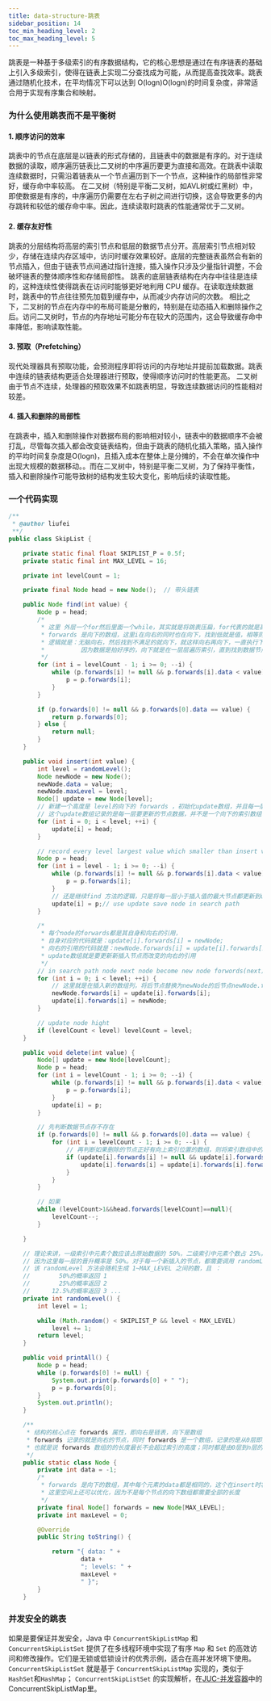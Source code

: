 ```yaml
---
title: data-structure-跳表
sidebar_position: 14
toc_min_heading_level: 2
toc_max_heading_level: 5
---
```


跳表是一种基于多级索引的有序数据结构，它的核心思想是通过在有序链表的基础上引入多级索引，使得在链表上实现二分查找成为可能，从而提高查找效率。跳表通过随机化技术，在平均情况下可以达到 O(log⁡n)O(logn)的时间复杂度，非常适合用于实现有序集合和映射。

### 为什么使用跳表而不是平衡树

#### 1. 顺序访问的效率

跳表中的节点在底层是以链表的形式存储的，且链表中的数据是有序的。对于连续数据的读取，顺序遍历链表比二叉树的中序遍历要更为直接和高效。在跳表中读取连续数据时，只需沿着链表从一个节点遍历到下一个节点，这种操作的局部性非常好，缓存命中率较高。
在二叉树（特别是平衡二叉树，如AVL树或红黑树）中，即使数据是有序的，中序遍历仍需要在左右子树之间进行切换，这会导致更多的内存跳转和较低的缓存命中率。因此，连续读取时跳表的性能通常优于二叉树。

#### 2. 缓存友好性

跳表的分层结构将高层的索引节点和低层的数据节点分开。高层索引节点相对较少，存储在连续内存区域中，访问时缓存效果较好。底层的完整链表虽然会有新的节点插入，但由于链表节点间通过指针连接，插入操作只涉及少量指针调整，不会破坏链表的整体顺序性和存储局部性。
跳表的底层链表结构在内存中往往是连续的，这种连续性使得跳表在访问时能够更好地利用 CPU 缓存。在读取连续数据时，跳表中的节点往往预先加载到缓存中，从而减少内存访问的次数。
相比之下，二叉树的节点在内存中的布局可能是分散的，特别是在动态插入和删除操作之后。访问二叉树时，节点的内存地址可能分布在较大的范围内，这会导致缓存命中率降低，影响读取性能。

#### 3. 预取（Prefetching）

现代处理器具有预取功能，会预测程序即将访问的内存地址并提前加载数据。跳表中连续的链表结构更适合处理器进行预取，使得顺序访问时的性能更高。
二叉树由于节点不连续，处理器的预取效果不如跳表明显，导致连续数据访问的性能相对较差。

#### 4. 插入和删除的局部性

在跳表中，插入和删除操作对数据布局的影响相对较小，链表中的数据顺序不会被打乱，尽管每次插入都会改变链表结构，但由于跳表的随机化插入策略，插入操作的平均时间复杂度是O(logn)，且插入成本在整体上是分摊的，不会在单次操作中出现大规模的数据移动。。而在二叉树中，特别是平衡二叉树，为了保持平衡性，插入和删除操作可能导致树的结构发生较大变化，影响后续的读取性能。

### 一个代码实现

```Java
/**
 * @author liufei
 **/
public class SkipList {

    private static final float SKIPLIST_P = 0.5f;
    private static final int MAX_LEVEL = 16;

    private int levelCount = 1;

    private final Node head = new Node();  // 带头链表

    public Node find(int value) {
        Node p = head;
        /*
         * 这里 外层一个for然后里面一个while，其实就是将跳表压扁，for代表的就是高度即行，while就是高度行里面的那个数组即列数据
         * forwards 是向下的数组，这里i在向右的同时也在向下，找到低就是值，相等则找到，不相等就是空
         * 逻辑就是：无脑向右，然后找到不满足的就向下，就这样向右再向下，一直执行下去；
         *          因为数据是拍好序的，向下就是在一层层遍历索引，直到找到数据节点，并且向右之后不可能向左；
         */
        for (int i = levelCount - 1; i >= 0; --i) {
            while (p.forwards[i] != null && p.forwards[i].data < value) {
                p = p.forwards[i];
            }
        }

        if (p.forwards[0] != null && p.forwards[0].data == value) {
            return p.forwards[0];
        } else {
            return null;
        }
    }

    public void insert(int value) {
        int level = randomLevel();
        Node newNode = new Node();
        newNode.data = value;
        newNode.maxLevel = level;
        Node[] update = new Node[level];
        // 新建一个高度是 level的向下的 forwards ，初始化update数组，并且每一层链表的开始都是head节点
        // 这个update数组记录的是每一层要更新的节点数据，并不是一个向下的索引数组
        for (int i = 0; i < level; ++i) {
            update[i] = head;
        }

        // record every level largest value which smaller than insert value in update[]
        Node p = head;
        for (int i = level - 1; i >= 0; --i) {
            while (p.forwards[i] != null && p.forwards[i].data < value) {
                p = p.forwards[i];
            }
            // 还是继续find 方法的逻辑，只是将每一层小于插入值的最大节点都更新到update数组中
            update[i] = p;// use update save node in search path
        }

        /*
         * 每个node的forwards都是其自身和向右的引用，
         * 自身对应的代码就是：update[i].forwards[i] = newNode;
         * 向右的引用的代码就是：newNode.forwards[i] = update[i].forwards[i];
         * update数组就是要更新新插入节点而改变的向右的引用
         */
        // in search path node next node become new node forwords(next)
        for (int i = 0; i < level; ++i) {
            // 这里就是在插入新的数组列，将后节点替换为newNode的后节点newNode.forwards[i] = update[i].forwards[i];，将前节点的后节点用newNode代替
            newNode.forwards[i] = update[i].forwards[i];
            update[i].forwards[i] = newNode;
        }

        // update node hight
        if (levelCount < level) levelCount = level;
    }

    public void delete(int value) {
        Node[] update = new Node[levelCount];
        Node p = head;
        for (int i = levelCount - 1; i >= 0; --i) {
            while (p.forwards[i] != null && p.forwards[i].data < value) {
                p = p.forwards[i];
            }
            update[i] = p;
        }

        // 先判断数据节点存不存在
        if (p.forwards[0] != null && p.forwards[0].data == value) {
            for (int i = levelCount - 1; i >= 0; --i) {
                // 再判断如果删除的节点正好有向上索引位置的数组，则将索引数组中的索引节点也删掉
                if (update[i].forwards[i] != null && update[i].forwards[i].data == value) {
                    update[i].forwards[i] = update[i].forwards[i].forwards[i];
                }
            }
        }

        // 如果
        while (levelCount>1&&head.forwards[levelCount]==null){
            levelCount--;
        }

    }

    // 理论来讲，一级索引中元素个数应该占原始数据的 50%，二级索引中元素个数占 25%，三级索引12.5% ，一直到最顶层。
    // 因为这里每一层的晋升概率是 50%。对于每一个新插入的节点，都需要调用 randomLevel 生成一个合理的层数。
    // 该 randomLevel 方法会随机生成 1~MAX_LEVEL 之间的数，且 ：
    //        50%的概率返回 1
    //        25%的概率返回 2
    //      12.5%的概率返回 3 ...
    private int randomLevel() {
        int level = 1;

        while (Math.random() < SKIPLIST_P && level < MAX_LEVEL)
            level += 1;
        return level;
    }

    public void printAll() {
        Node p = head;
        while (p.forwards[0] != null) {
            System.out.print(p.forwards[0] + " ");
            p = p.forwards[0];
        }
        System.out.println();
    }

    /**
     * 结构的核心点在 forwards 属性，即向右是链表，向下是数组
     * forwards 记录的就是向右的节点，同时 forwards 是一个数组，记录的是从0层即数据层到当前索引高度的 向下的数组
     * 也就是说 forwards 数组的的长度最长不会超过索引的高度；同时都是由0层到n层的，即forwards[0]就一定是数据节点而非索引节点
     */
    public static class Node {
        private int data = -1;
        /*
         * forwards 是向下的数组，其中每个元素的data都是相同的，这个在insert时将每个
         * 这里空间上还可以优化，因为不是每个节点的向下数组都需要全部的长度
         */
        private final Node[] forwards = new Node[MAX_LEVEL];
        private int maxLevel = 0;

        @Override
        public String toString() {

            return "{ data: " +
                    data +
                    "; levels: " +
                    maxLevel +
                    " }";
        }
    }
```



### 并发安全的跳表

如果是要保证并发安全，Java 中 `ConcurrentSkipListMap` 和 `ConcurrentSkipListSet` 提供了在多线程环境中实现了有序 `Map` 和 `Set` 的高效访问和修改操作。它们是无锁或低锁设计的优秀示例，适合在高并发环境下使用。
`ConcurrentSkipListSet` 就是基于 `ConcurrentSkipListMap` 实现的，类似于`HashSet`和`HashMap`； `ConcurrentSkipListSet` 的实现解析，在[JUC-并发容器](../JUC/JUC-并发容器)中的ConcurrentSkipListMap里。












